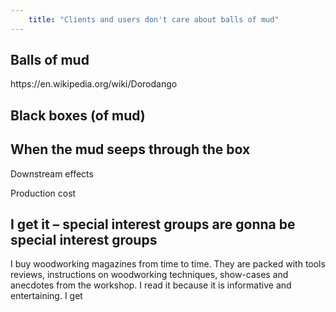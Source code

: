 ```yaml
---
    title: "Clients and users don't care about balls of mud"
--- 
```


## Balls of mud

https://en.wikipedia.org/wiki/Dorodango

## Black boxes (of mud)

## When the mud seeps through the box
Downstream effects

Production cost


## I get it -- special interest groups are gonna be special interest groups
I buy woodworking magazines from time to time. They are packed with tools reviews, instructions on woodworking techniques, show-cases and anecdotes from the workshop. I read it because it is informative and entertaining. I get 